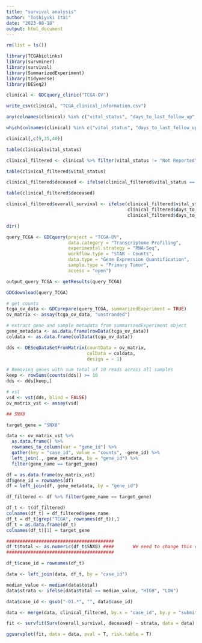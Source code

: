 ```yaml
---
title: "survival analysis"
author: "Toshiyuki Itai"
date: "2023-08-18"
output: html_document
---
```


```r
rm(list = ls())
```

```r
library(TCGAbiolinks)
library(survminer)
library(survival)
library(SummarizedExperiment)
library(tidyverse)
library(DESeq2)
```

```r
clinical <- GDCquery_clinic("TCGA-OV")
```

```r
write_csv(clinical, "TCGA_clinical_information.csv")
```

```r
any(colnames(clinical) %in% c("vital_status", "days_to_last_follow_up", "days_to_death"))
```

```r
which(colnames(clinical) %in% c("vital_status", "days_to_last_follow_up", "days_to_death"))
```

```r
clinical[,c(9,35,40)]
```

```r
table(clinical$vital_status)
```

```r
clinical_filtered <- clinical %>% filter(vital_status != "Not Reported")
```

```r
table(clinical_filtered$vital_status)
```

```r
clinical_filtered$deceased <- ifelse(clinical_filtered$vital_status == "Alive", FALSE, TRUE)
```

```r
table(clinical_filtered$deceased)
```

```r
clinical_filtered$overall_survival <- ifelse(clinical_filtered$vital_status == "Alive",
                                             clinical_filtered$days_to_last_follow_up,
                                             clinical_filtered$days_to_death)
```

```r
dir()
```

```r
query_TCGA <- GDCquery(project = "TCGA-OV",
                       data.category = "Transcriptome Profiling",
                       experimental.strategy = "RNA-Seq",
                       workflow.type = "STAR - Counts",
                       data.type = "Gene Expression Quantification",
                       sample.type = "Primary Tumor",
                       access = "open")
```

```r
output_query_TCGA <- getResults(query_TCGA)
```

```r
GDCdownload(query_TCGA)
```

```r
# get counts
tcga_ov_data <- GDCprepare(query_TCGA, summarizedExperiment = TRUE)
ov_matrix <- assay(tcga_ov_data, "unstranded")
```

```r
# extract gene and sample metadata from summarizedExperiment object
gene_metadata <- as.data.frame(rowData(tcga_ov_data))
coldata <- as.data.frame(colData(tcga_ov_data))
```

```r
dds <- DESeqDataSetFromMatrix(countData = ov_matrix,
                              colData = coldata,
                              design = ~ 1)
```

```r
# Removing genes with sum total of 10 reads across all samples
keep <- rowSums(counts(dds)) >= 10
dds <- dds[keep,]
```

```r
# vst
vsd <- vst(dds, blind = FALSE)
ov_matrix_vst <- assay(vsd)
```

```r
## SNX8

target_gene = "SNX8"

data <- ov_matrix_vst %>% 
  as.data.frame() %>% 
  rownames_to_column(var = "gene_id") %>% 
  gather(key = "case_id", value = "counts", -gene_id) %>% 
  left_join(., gene_metadata, by = "gene_id") %>% 
  filter(gene_name == target_gene)

df = as.data.frame(ov_matrix_vst)
df$gene_id = rownames(df)
df = left_join(df, gene_metadata, by = "gene_id")

df_filtered <- df %>% filter(gene_name == target_gene)

df_t <- t(df_filtered)
colnames(df_t) = df_filtered$gene_name
df_t = df_t[grep("TCGA", rownames(df_t)),]
df_t = as.data.frame(df_t)
colnames(df_t)[1] = target_gene

########################################
df_t$total <- as.numeric(df_t$SNX8) ####       We need to change this value manually
########################################

df_t$case_id = rownames(df_t)

data <- left_join(data, df_t, by = "case_id")

median_value <- median(data$total)
data$strata <- ifelse(data$total >= median_value, "HIGH", "LOW")

data$case_id <- gsub("-01.*", "", data$case_id)

data <- merge(data, clinical_filtered, by.x = "case_id", by.y = "submitter_id")

fit <- survfit(Surv(overall_survival, deceased) ~ strata, data = data)

ggsurvplot(fit, data = data, pval = T, risk.table = T)
```



